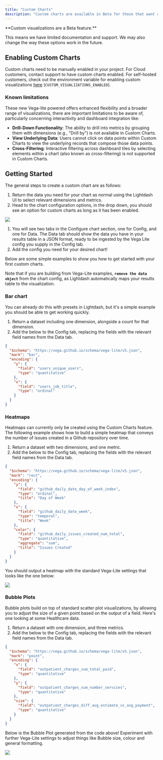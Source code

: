 ```yaml
---
title: "Custom Charts"
description: "Custom charts are available in Beta for those that want additional customization and an extended library of charts.  The charts are powered by [vega-lite](https://vega.github.io/vega-lite/examples/) - the link will take you to some example galleries of what you can build using this powerful charting library.  This includes heat maps, bubble plots, box plots and more."
---
```


<Info>
  **Custom visualizations are a Beta feature.**

  This means we have limited documentation and support. We may also change the way these options work in the future.
</Info>

## Enabling Custom Charts

Custom charts need to be manually enabled in your project. For Cloud customers, contact support to have custom charts enabled. For self-hosted customers, check out the environment variable for enabling custom visualizations [here](/self-host/customize-deployment/environment-variables) (`CUSTOM_VISUALIZATIONS_ENABLED`).

### Known limitations

These new Vega-lite powered offers enhanced flexibility and a broader range of visualizations, there are important limitations to be aware of, particularly concerning interactivity and dashboard integration like: 

- **Drill-Down Functionality**: The ability to drill into metrics by grouping them with dimensions (e.g., "Drill by") is not available in Custom Charts. ​
- **View Underlying Data**: Users cannot click on data points within Custom Charts to view the underlying records that compose those data points. ​
- **Cross-Filtering**: Interactive filtering across dashboard tiles by selecting elements within a chart (also known as cross-filtering) is not supported in Custom Charts.

## Getting Started

The general steps to create a custom chart are as follows:

1. Return the data you need for your chart as normal using the Lightdash UI to select relevant dimensions and metrics.
2. Head to the chart configuration options, in the drop down, you should see an option for custom charts as long as it has been enabled.

![](/images/references/custom-charts-drop-down.png)

1. You will see two tabs in the Configure chart section, one for Config, and one for Data. The Data tab should show the data you have in your results table in a JSON format, ready to be ingested by the Vega Lite config you supply in the Config tab.
2. Add the config you need for your desired chart\!

Below are some simple examples to show you how to get started with your first custom charts.

Note that if you are building from Vega-Lite examples, **`remove the data object`** from the chart config, as Lightdash automatically maps your results table to the visualization.

### Bar chart

You can already do this with presets in Lightdash, but it's a simple example you should be able to get working quickly.

1. Return a dataset including one dimension, alongside a count for that dimension.
2. Add the below to the Config tab, replacing the fields with the relevant field names from the Data tab.

```json
{
  "$schema": "https://vega.github.io/schema/vega-lite/v5.json",
  "mark": "bar",
  "encoding": {
    "y": {
      "field": "users_unique_users",
      "type": "quantitative"
    },
    "x": {
      "field": "users_job_title",
      "type": "ordinal"
    }
  }
}
```

### Heatmaps

Heatmaps can currently only be created using the Custom Charts feature. The following example shows how to build a simple heatmap that conveys the number of issues created in a Github repository over time.

1. Return a dataset with two dimensions, and one metric.
2. Add the below to the Config tab, replacing the fields with the relevant field names from the Data tab.

```json
{
  "$schema": "https://vega.github.io/schema/vega-lite/v5.json",
  "mark": "rect",
  "encoding": {
    "y": {
      "field": "github_daily_date_day_of_week_index",
      "type": "ordinal",
      "title": "Day of Week"
    },
    "x": {
      "field": "github_daily_date_week",
      "type": "temporal",
      "title": "Week"
    },
    "color": {
      "field": "github_daily_issues_created_num_total",
      "type": "quantitative",
      "aggregate": "sum",
      "title": "Issues Created"
    }
  }
}
```

You should output a heatmap with the standard Vega-Lite settings that looks like the one below:

![](/images/references/heatmap-custom-chart.png)

### Bubble Plots

Bubble plots build on top of standard scatter plot visualizations, by allowing you to adjust the size of a given point based on the output of a field. Here's one looking at some Healthcare data.

1. Return a dataset with one dimension, and three metrics.
2. Add the below to the Config tab, replacing the fields with the relevant field names from the Data tab.

```json
{
  "$schema": "https://vega.github.io/schema/vega-lite/v5.json",
  "mark": "point",
  "encoding": {
    "x": {
      "field": "outpatient_charges_sum_total_paid",
      "type": "quantitative"
    },
    "y": {
      "field": "outpatient_charges_sum_number_services",
      "type": "quantitative"
    },
    "size": {
      "field": "outpatient_charges_diff_avg_estimate_vs_avg_payment",
      "type": "quantitative"
    }
  }
}
```

Below is the Bubble Plot generated from the code above\! Experiment with further Vega-Lite settings to adjust things like Bubble size, colour and general formatting.

![](/images/references/bubble-plot-custom-chart.png)